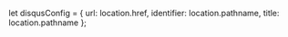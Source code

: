 let disqusConfig = {
  url: location.href,
  identifier: location.pathname,
  title: location.pathname
};

<AuthorBanner></AuthorBanner>
<p>&nbsp;</p>
<CommentCount config={disqusConfig} placeholder={'...'} />
<Disqus config={disqusConfig} />
